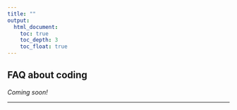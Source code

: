 ```yaml
---
title: ""
output:
  html_document:
    toc: true
    toc_depth: 3
    toc_float: true
---
```


## FAQ about coding

_Coming soon!_


---
